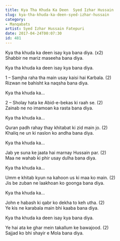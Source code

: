 ```yaml
---
title: Kya Tha Khuda Ka Deen  Syed Izhar Hussain
slug: kya-tha-khuda-ka-deen-syed-izhar-hussain
category: 
- Manqabats
artist: Syed Izhar Hussain Fatepuri
date: 2017-04-24T00:07:30
id: 481
---
```


<p>Kya tha khuda ka deen isay kya bana diya. (x2)<br />
Shabbir ne mariz maseeha bana diya.</p>
<p>Kya tha khuda ka deen isay kya bana diya.</p>
<p>1 – Samjha raha tha main usay kaisi hai Karbala. (2)<br />
Rizwan ne bahisht ka naqsha bana diya.</p>
<p>Kya tha khuda ka…</p>
<p>2 – Sholay hata ke Abid-e-bekas ki raah se. (2)<br />
Zainab ne no imamoan ka rasta bana diya.</p>
<p>Kya tha khuda ka…</p>
<p>Quran padh rahay thay khitabat ki zid main jo. (2)<br />
Khaliq ne un ki naslon ko andha bana diya.</p>
<p>Kya tha khuda ka…</p>
<p>Jab ye suna ke jaata hai marnay Hussain par. (2)<br />
Maa ne wahab ki phir usay dulha bana diya.</p>
<p>Kya tha khuda ka…</p>
<p>Umm e khitab kyun na kahoon us ki maa ko main. (2)<br />
Jis be zuban ne laakhoan ko goonga bana diya.</p>
<p>Kya tha khuda ka…</p>
<p>John e habash ki qabr ko dekha to keh utha. (2)<br />
Ye kis ne karabala main bhi kaaba bana diya.</p>
<p>Kya tha khuda ka deen isay kya bana diya.</p>
<p>Ye hai ata ke ghar mein takallum ke bawajood. (2)<br />
Sajjad ko bhi shayir e Mola bana diya.</p>